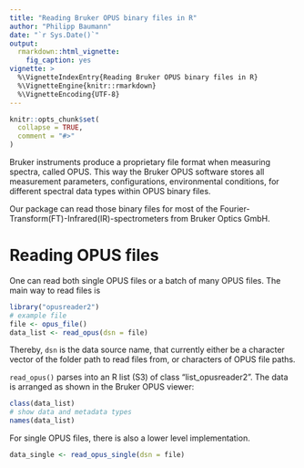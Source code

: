 ```yaml
---
title: "Reading Bruker OPUS binary files in R"
author: "Philipp Baumann"
date: "`r Sys.Date()`"
output:
  rmarkdown::html_vignette:
    fig_caption: yes
vignette: >
  %\VignetteIndexEntry{Reading Bruker OPUS binary files in R}
  %\VignetteEngine{knitr::rmarkdown}
  %\VignetteEncoding{UTF-8}
---
```


```r
knitr::opts_chunk$set(
  collapse = TRUE,
  comment = "#>"
)
```

Bruker instruments produce a proprietary file format when measuring spectra, called OPUS. This way the Bruker OPUS software stores all measurement
parameters, configurations, environmental conditions, for different spectral data types within OPUS binary files.

Our package can read those binary files for most of the
Fourier-Transform(FT)-Infrared(IR)-spectrometers from Bruker Optics GmbH.

# Reading OPUS files

One can read both single OPUS files or a batch of many OPUS files. The main way to read files is

```r
library("opusreader2")
# example file
file <- opus_file()
data_list <- read_opus(dsn = file)
```

Thereby, `dsn` is the data source name, that currently either be a character vector of the folder path to read files from, or characters of OPUS file paths.


`read_opus()` parses into an R list (S3) of class "list_opusreader2". The data is arranged
as shown in the Bruker OPUS viewer:

```r
class(data_list)
# show data and metadata types
names(data_list)
```
For single OPUS files, there is also a lower level implementation.

```r
data_single <- read_opus_single(dsn = file)
```